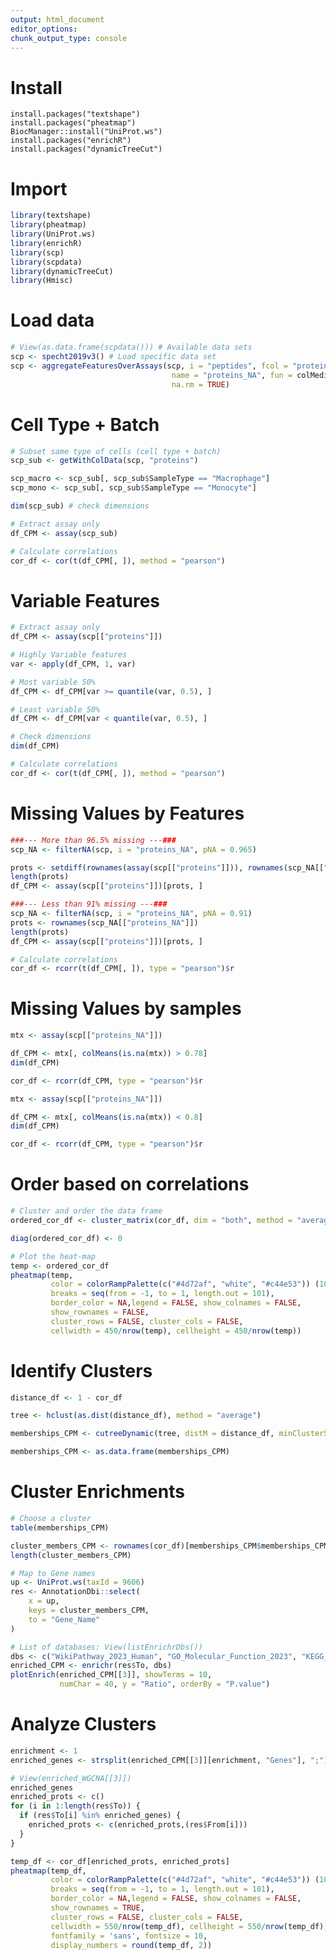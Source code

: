 ```yaml
---
output: html_document
editor_options: 
chunk_output_type: console
---
```


# Install

```r.
install.packages("textshape")
install.packages("pheatmap")
BiocManager::install("UniProt.ws")
install.packages("enrichR")
install.packages("dynamicTreeCut")
```

# Import

```r
library(textshape)
library(pheatmap)
library(UniProt.ws)
library(enrichR)
library(scp)
library(scpdata)
library(dynamicTreeCut)
library(Hmisc)
```

# Load data

```r
# View(as.data.frame(scpdata())) # Available data sets
scp <- specht2019v3() # Load specific data set
scp <- aggregateFeaturesOverAssays(scp, i = "peptides", fcol = "protein", 
                                    name = "proteins_NA", fun = colMedians,
                                    na.rm = TRUE)
```

# Cell Type + Batch

```r
# Subset same type of cells (cell type + batch)
scp_sub <- getWithColData(scp, "proteins")

scp_macro <- scp_sub[, scp_sub$SampleType == "Macrophage"]
scp_mono <- scp_sub[, scp_sub$SampleType == "Monocyte"]

dim(scp_sub) # check dimensions

# Extract assay only
df_CPM <- assay(scp_sub)

# Calculate correlations
cor_df <- cor(t(df_CPM[, ]), method = "pearson")
```

# Variable Features

```r
# Extract assay only
df_CPM <- assay(scp[["proteins"]])

# Highly Variable features
var <- apply(df_CPM, 1, var)

# Most variable 50%
df_CPM <- df_CPM[var >= quantile(var, 0.5), ]

# Least variable 50%
df_CPM <- df_CPM[var < quantile(var, 0.5), ]

# Check dimensions
dim(df_CPM)

# Calculate correlations
cor_df <- cor(t(df_CPM[, ]), method = "pearson")
```

# Missing Values by Features

```r
###--- More than 96.5% missing ---###
scp_NA <- filterNA(scp, i = "proteins_NA", pNA = 0.965)

prots <- setdiff(rownames(assay(scp[["proteins"]])), rownames(scp_NA[["proteins_NA"]]))
length(prots)
df_CPM <- assay(scp[["proteins"]])[prots, ]

###--- Less than 91% missing ---###
scp_NA <- filterNA(scp, i = "proteins_NA", pNA = 0.91)
prots <- rownames(scp_NA[["proteins_NA"]])
length(prots)
df_CPM <- assay(scp[["proteins"]])[prots, ]

# Calculate correlations
cor_df <- rcorr(t(df_CPM[, ]), type = "pearson")$r
```

# Missing Values by samples

```r
mtx <- assay(scp[["proteins_NA"]])

df_CPM <- mtx[, colMeans(is.na(mtx)) > 0.78]
dim(df_CPM)

cor_df <- rcorr(df_CPM, type = "pearson")$r
```


```r
mtx <- assay(scp[["proteins_NA"]])

df_CPM <- mtx[, colMeans(is.na(mtx)) < 0.8]
dim(df_CPM)

cor_df <- rcorr(df_CPM, type = "pearson")$r
```

# Order based on correlations

```r
# Cluster and order the data frame
ordered_cor_df <- cluster_matrix(cor_df, dim = "both", method = "average")

diag(ordered_cor_df) <- 0

# Plot the heat-map
temp <- ordered_cor_df
pheatmap(temp,
         color = colorRampPalette(c("#4d72af", "white", "#c44e53")) (101),
         breaks = seq(from = -1, to = 1, length.out = 101),
         border_color = NA,legend = FALSE, show_colnames = FALSE,
         show_rownames = FALSE,
         cluster_rows = FALSE, cluster_cols = FALSE,
         cellwidth = 450/nrow(temp), cellheight = 450/nrow(temp))
```

# Identify Clusters

```r
distance_df <- 1 - cor_df

tree <- hclust(as.dist(distance_df), method = "average")

memberships_CPM <- cutreeDynamic(tree, distM = distance_df, minClusterSize = 15)

memberships_CPM <- as.data.frame(memberships_CPM)
```

# Cluster Enrichments

```r
# Choose a cluster
table(memberships_CPM)

cluster_members_CPM <- rownames(cor_df)[memberships_CPM$memberships_CPM == 4]
length(cluster_members_CPM)

# Map to Gene names
up <- UniProt.ws(taxId = 9606)
res <- AnnotationDbi::select(
    x = up,
    keys = cluster_members_CPM,
    to = "Gene_Name"
)

# List of databases: View(listEnrichrDbs())
dbs <- c("WikiPathway_2023_Human", "GO_Molecular_Function_2023", "KEGG_2021_Human")
enriched_CPM <- enrichr(res$To, dbs)
plotEnrich(enriched_CPM[[3]], showTerms = 10,
           numChar = 40, y = "Ratio", orderBy = "P.value")
```

# Analyze Clusters

```r
enrichment <- 1
enriched_genes <- strsplit(enriched_CPM[[3]][enrichment, "Genes"], ";")[[1]]

# View(enriched_WGCNA[[3]])
enriched_genes
enriched_prots <- c()
for (i in 1:length(res$To)) {
  if (res$To[i] %in% enriched_genes) {
    enriched_prots <- c(enriched_prots,(res$From[i]))
  }
}

temp_df <- cor_df[enriched_prots, enriched_prots]
pheatmap(temp_df,
         color = colorRampPalette(c("#4d72af", "white", "#c44e53")) (101),
         breaks = seq(from = -1, to = 1, length.out = 101),
         border_color = NA,legend = FALSE, show_colnames = FALSE,
         show_rownames = TRUE,
         cluster_rows = FALSE, cluster_cols = FALSE,
         cellwidth = 550/nrow(temp_df), cellheight = 550/nrow(temp_df),
         fontfamily = 'sans', fontsize = 10,
         display_numbers = round(temp_df, 2))
```

